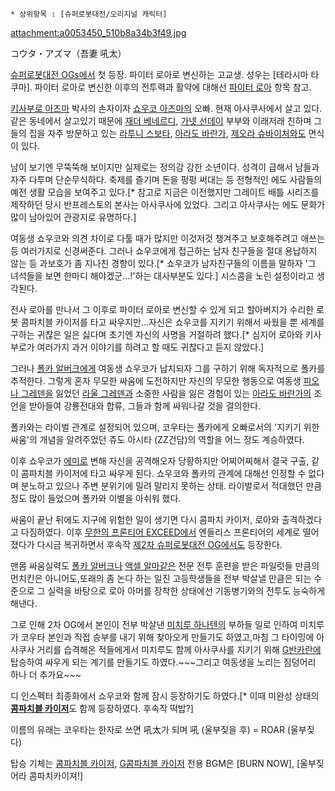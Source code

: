  * 상위항목 : [슈퍼로봇대전/오리지널 캐릭터]
attachment:a0053450_510b8a34b3f49.jpg

コウタ・アズマ（吾妻 吼太）

[[슈퍼로봇대전 OGs]]에서 첫 등장. 파이터 로아로 변신하는 고교생. 성우는 [테라시마 타쿠마]. 파이터 로아로 변신한 이후의 전투력과 활약에 대해선 [[파이터 로아]] 항목 참고.

[[키사부로 아즈마]] 박사의 손자이자 [[쇼우코 아즈마]]의 오빠. 현재 아사쿠사에서 살고 있다.
같은 동네에서 살고있기 때문에 [[재더 베네르디]], [[가넷 선데이]] 부부와 이래저래 친하며 그들의 집을 자주 방문하고 있는 [[라투니 스보타]], [[아라도 바란가]], [[제오라 슈바이처]]와도 면식이 있다.

남이 보기엔 무뚝뚝해 보이지만 실제로는 정의감 강한 소년이다. 성격이 급해서 남들과 자주 다투며 단순무식하다. 축제를 즐기며 돈을 펑펑 써대는 등 전형적인 에도 사람들의 예전 생활 모습을 보여주고 있다.[* 참고로 지금은 이전했지만 그레이트 배틀 시리즈를 제작하던 당시 반프레스토의 본사는 아사쿠사에 있었다. 그리고 아사쿠사는 에도 문화가 많이 남아있어 관광지로 유명하다.]

여동생 쇼우코와 의견 차이로 다툴 때가 많지만 이것저것 챙겨주고 보호해주려고 애쓰는 등 여러가지로 신경써준다. 그러나 쇼우코에게 접근하는 남자 친구들을 절대 용납하지 않는 등 과보호가 좀 지나친 경향이 있다.[* 쇼우코가 남자친구들의 이름을 말하자 '그 녀석들을 보면 한마디 해야겠군...!'하는 대사부분도 있다.] 시스콤을 노린 설정이라고 생각된다.

전사 로아를 만나서 그 이후로 파이터 로아로 변신할 수 있게 되고 할아버지가 수리한 로봇 콤파치블 카이저를 타고 싸우지만...자신은 쇼우코를 지키기 위해서 싸웠을 뿐 세계를 구하는 귀찮은 일은 싫다며 초기엔 자신의 사명을 거절하려 했다.[* 심지어 로아와 키사부로가 여러가지 과거 이야기를 하려고 할 때도 귀찮다고 듣지 않았다.]

그러나 [[폴카 알버크]]에게 여동생 쇼우코가 납치되자 그를 구하기 위해 독자적으로 폴카를 추적한다. 그렇게 혼자 무모한 싸움에 도전하지만 자신의 무모한 행동으로 여동생 [[피오나 그레덴]]을 잃었던 [[라울 그레덴]]과 소중한 사람을 잃은 경험이 있는 [[아라도 바란가]]의 조언을 받아들여 강룡전대와 합류, 그들과 함께 싸워나갈 것을 결의한다.

폴카와는 라이벌 관계로 설정되어 있으며, 코우타는 폴카에게 오빠로서의 '지키기 위한 싸움'의 개념을 알려주었던 쥬도 아시타 (ZZ건담)의 역할을 어느 정도 계승하였다.

이후 쇼우코가 [[에미]]로 변해 자신을 공격해오자 당황하지만 어찌어찌해서 결국 구출, 같이 콤파치블 카이저에 타고 싸우게 된다. 쇼우코와 폴카의 관계에 대해선 인정할 수 없다며 분노하고 있으나 주변 분위기에 밀려 말리지 못하는 상태. 라이벌로서 적대했던 만큼 정도 많이 들었으며 폴카와 이별을 아쉬워 했다.

싸움이 끝난 뒤에도 지구에 위험한 일이 생기면 다시 콤파치 카이저, 로아와 출격하겠다고 다짐하였다. 이후 [[무한의 프론티어 EXCEED]]에서 엔들리스 프론티어의 세계로 떨어졌다가 다시금 복귀하면서 후속작 [[제2차 슈퍼로봇대전 OG]]에서도 등장한다.

맨몸 싸움실력도 [[폴카 알버크]]나 [[액셀 알마]]같은 전문 전투 훈련을 받은 파일럿들 만큼의 먼치킨은 아니어도,또래의 좀 논다 하는 일진 고등학생들을 전부 박살낼 만큼은 되는 수준으로 그 실력을 바탕으로 로아 아머를 장착한 상태에선 기동병기와의 전투도 능숙하게 해낸다.

그로 인해 2차 OG에서 본인이 전부 박살낸 [[미치루 하나텐]]의 부하들 일로 인하여 미치루가 코우타 본인과 직접 승부를 내기 위해 찾아오게 만들기도 하였고,마침 그 타이밍에 아사쿠사 거리를 습격해온 적들에게서 미치루도 함께 아사쿠사를 지키기 위해 [[G반카란]]에 탑승하여 싸우게 되는 계기를 만들기도 하였다.~~~그리고 여동생을 노리는 짐덩어리 하나 더 추가요~~~

디 인스펙터 최종화에서 쇼우코와 함께 잠시 등장하기도 하였다.[* 이때 미완성 상태의 '''[[콤파치블 카이저]]'''도 함께 등장하였다. 후속작 떡밥?]

이름의 유래는 코우타는 한자로 쓰면 吼太가 되며  吼 (울부짖을 후) = ROAR (울부짖다) 

탑승 기체는 [[콤파치블 카이저]], [[G콤파치블 카이저]]
전용 BGM은 [BURN NOW], [울부짖어라 콤파치카이져!]
